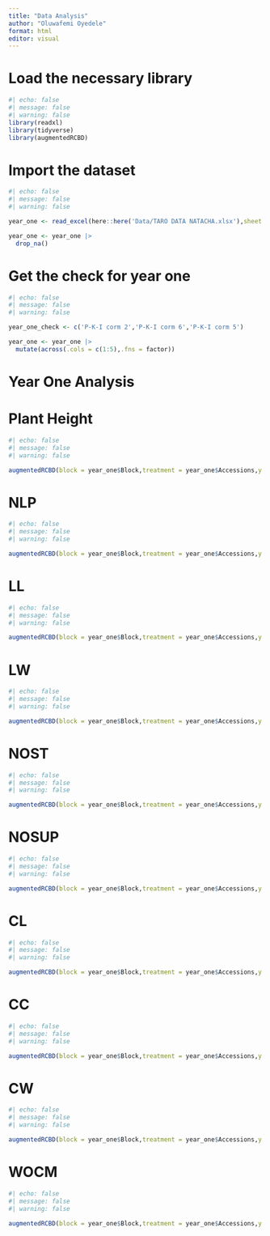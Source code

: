 ```yaml
---
title: "Data Analysis"
author: "Oluwafemi Oyedele"
format: html
editor: visual
---
```


# Load the necessary library
```r
#| echo: false
#| message: false
#| warning: false
library(readxl)
library(tidyverse)
library(augmentedRCBD)
```

# Import the dataset
```r
#| echo: false
#| message: false
#| warning: false

year_one <- read_excel(here::here('Data/TARO DATA NATACHA.xlsx'),sheet = 'year 1',skip = 2)

year_one <- year_one |>
  drop_na()

```
# Get the check for year one

```r
#| echo: false
#| message: false
#| warning: false

year_one_check <- c('P-K-I corm 2','P-K-I corm 6','P-K-I corm 5')

year_one <- year_one |> 
  mutate(across(.cols = c(1:5),.fns = factor))

```
# Year One Analysis
# Plant Height
```r
#| echo: false
#| message: false
#| warning: false

augmentedRCBD(block = year_one$Block,treatment = year_one$Accessions,y = year_one$PH,checks = year_one_check,method.comp = 'tukey',console = FALSE)

```
# NLP
```r
#| echo: false
#| message: false
#| warning: false

augmentedRCBD(block = year_one$Block,treatment = year_one$Accessions,y = year_one$NLP,checks = year_one_check,method.comp = 'tukey',console = FALSE)

```

# LL
```r
#| echo: false
#| message: false
#| warning: false

augmentedRCBD(block = year_one$Block,treatment = year_one$Accessions,y = year_one$LL,checks = year_one_check,method.comp = 'tukey',console = FALSE)

```

# LW
```r
#| echo: false
#| message: false
#| warning: false

augmentedRCBD(block = year_one$Block,treatment = year_one$Accessions,y = year_one$LW,checks = year_one_check,method.comp = 'tukey',console = FALSE)

```


# NOST
```r
#| echo: false
#| message: false
#| warning: false

augmentedRCBD(block = year_one$Block,treatment = year_one$Accessions,y = year_one$NOST,checks = year_one_check,method.comp = 'tukey',console = FALSE)

```

# NOSUP
```r
#| echo: false
#| message: false
#| warning: false

augmentedRCBD(block = year_one$Block,treatment = year_one$Accessions,y = year_one$NOSUP,checks = year_one_check,method.comp = 'tukey',console = FALSE)

```

# CL
```r
#| echo: false
#| message: false
#| warning: false

augmentedRCBD(block = year_one$Block,treatment = year_one$Accessions,y = year_one$CL,checks = year_one_check,method.comp = 'tukey',console = FALSE)

```

# CC
```r
#| echo: false
#| message: false
#| warning: false

augmentedRCBD(block = year_one$Block,treatment = year_one$Accessions,y = year_one$CC,checks = year_one_check,method.comp = 'tukey',console = FALSE)

```

# CW
```r
#| echo: false
#| message: false
#| warning: false

augmentedRCBD(block = year_one$Block,treatment = year_one$Accessions,y = year_one$CW,checks = year_one_check,method.comp = 'tukey',console = FALSE)

```

# WOCM
```r
#| echo: false
#| message: false
#| warning: false

augmentedRCBD(block = year_one$Block,treatment = year_one$Accessions,y = year_one$WOCM,checks = year_one_check,method.comp = 'tukey',console = FALSE)

```
